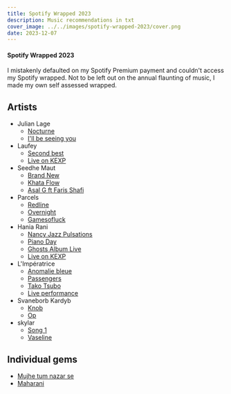 ```yaml
---
title: Spotify Wrapped 2023
description: Music recommendations in txt
cover_image: ../../images/spotify-wrapped-2023/cover.png
date: 2023-12-07
---
```


#### Spotify Wrapped 2023

I mistakenly defaulted on my Spotify Premium payment and couldn't access my Spotify wrapped. Not to be left out on the annual flaunting of music, I made my own self assessed wrapped.

## Artists

- Julian Lage
  - [Nocturne](https://www.youtube.com/watch?v=q5ggv-5s4bs)
  - [I'll be seeing you](https://www.youtube.com/watch?v=8a3qAp81vY8)
- Laufey
  - [Second best](https://youtu.be/SwAJChMcBd0?si=aqmQ0s2CpSdo4WEt)
  - [Live on KEXP](https://youtu.be/3wEzEip35Pw?si=fy2SgwH_HPEs5AU2)
- Seedhe Maut
  - [Brand New](https://www.youtube.com/watch?v=7pNo-geT_MA)
  - [Khata Flow](https://www.youtube.com/watch?v=qVcHlaFZf6A)
  - [Asal G ft Faris Shafi](https://www.youtube.com/watch?v=JtH_-eRbCTE)
- Parcels
  - [Redline](https://www.youtube.com/watch?v=3kBIxmjun1U)
  - [Overnight](https://www.youtube.com/watch?v=-y9rkNXBuhg)
  - [Gamesofluck](https://www.youtube.com/watch?v=0AwxHCI_BnA)
- Hania Rani
  - [Nancy Jazz Pulsations](https://www.youtube.com/watch?v=VixuQnzRlx4&t=1449s)
  - [Piano Day](https://www.youtube.com/watch?v=sp3B97N67Cw&t=354s)
  - [Ghosts Album Live](https://www.youtube.com/watch?v=HNpBTyLIpYE&t=3617s)
  - [Live on KEXP](https://www.youtube.com/watch?v=_3EuiU1qdpE&t=926s)
- L'Impératrice
  - [Anomalie bleue](https://www.youtube.com/watch?v=kGxOaDdg2kI)
  - [Passengers](https://www.youtube.com/watch?v=sELxgrgaQUk&t=1187s)
  - [Tako Tsubo](https://www.youtube.com/watch?v=ownrDFA-zL4&t=1330s)
  - [Live performance](https://youtu.be/PmC9FsfUzy0?si=KVAn7SRZF-rk1VH8)
- Svaneborb Kardyb
  - [Knob](https://www.youtube.com/watch?v=DZr1QWkGATg)
  - [Op](https://www.youtube.com/watch?v=puEclhRxRik)
- skylar
  - [Song 1](https://www.instagram.com/reel/CsPAGCegsZa)
  - [Vaseline](https://www.instagram.com/p/Ctw3TKNA2ms/)

## Individual gems

- [Mujhe tum nazar se](https://www.youtube.com/watch?v=NKu0o-t8mxA)
- [Maharani](https://www.youtube.com/watch?v=VhRJ-3T4Rcw)

